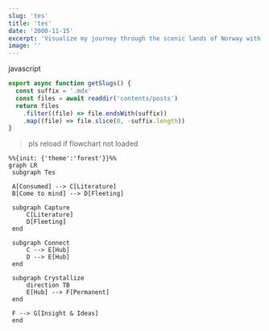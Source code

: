 ```yaml
---
slug: 'tes'
title: 'tes'
date: '2000-11-15'
excerpt: 'Visualize my journey through the scenic lands of Norway with rich, stunning pictures and daily travel logs.'
image: ''
---
```


javascript

```javascript
export async function getSlugs() {
  const suffix = '.mdx'
  const files = await readdir('contents/posts')
  return files
    .filter((file) => file.endsWith(suffix))
    .map((file) => file.slice(0, -suffix.length))
}
```

> pls reload if flowchart not loaded

```mermaid
%%{init: {'theme':'forest'}}%%
graph LR
 subgraph Tes

 A[Consumed] --> C[Literature]
 B[Come to mind] --> D[Fleeting]

 subgraph Capture
	 C[Literature]
	 D[Fleeting]
 end

 subgraph Connect
	 C --> E[Hub]
	 D --> E[Hub]
 end

 subgraph Crystallize
	 direction TB
	 E[Hub] --> F[Permanent]
 end

 F --> G[Insight & Ideas]
 end
```
